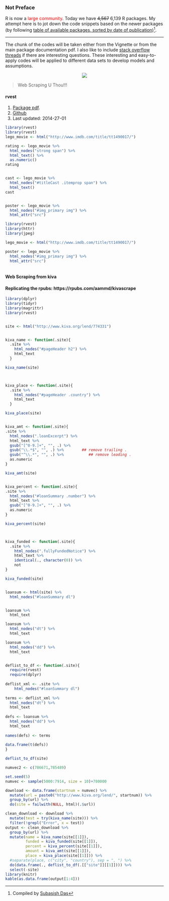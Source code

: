 ### Not Preface

R is now a <span style="color:red">large community</span>. Today we have ~~4,567~~ 6,139 R packages. My attempt here is to jot down the code snippets  based on the newer packages (by following [table of available packages, sorted by date of publication](http://cran.r-project.org/web/packages/available_packages_by_date.html))[^1]. 

***

The chunk of the codes will be taken either from the Vignette or from the main package documentation pdf. I also like to include [stack overflow threads](http://stackoverflow.com/questions/tagged/r) if there are interesting questions. These interesting and easy-to-apply codes will be applied to different data sets to develop models and assumptions. 

[^1]: Compiled by [Subasish Das](http://subasish.tumblr.com)

<p align="center">
![](http://38.media.tumblr.com/d7c5eb7ca7cda33643d490ed0cc82aac/tumblr_ncirefgkm71tv4k5po1_500.gif)
</p>


> Web Scraping U Thou!!!

#### rvest

1. [Package pdf](http://cran.r-project.org/web/packages/rvest/rvest.pdf).
2. [Github](https://github.com/hadley/rvest)
3. Last updated: 2014-27-01

```r
library(rvest)
library(rvest)
lego_movie <- html("http://www.imdb.com/title/tt1490017/")

rating <- lego_movie %>% 
  html_nodes("strong span") %>%
  html_text() %>%
  as.numeric()
rating


cast <- lego_movie %>%
  html_nodes("#titleCast .itemprop span") %>%
  html_text()
cast


poster <- lego_movie %>%
  html_nodes("#img_primary img") %>%
  html_attr("src")

library(rvest)
library(httr)
library(jpeg)

lego_movie <- html("http://www.imdb.com/title/tt1490017/")

poster <- lego_movie %>%
  html_nodes("#img_primary img") %>%
  html_attr("src")



```


#### Web Scraping from kiva
#### Replicating the rpubs: https://rpubs.com/aammd/kivascrape


```r

library(dplyr)
library(tidyr)
library(magrittr)
library(rvest)


site <- html("http://www.kiva.org/lend/774331")


kiva_name <- function(.site){
  .site %>%
    html_nodes("#pageHeader h2") %>%
    html_text
  }

kiva_name(site)



kiva_place <- function(.site){
  .site %>%
    html_nodes("#pageHeader .country") %>%
    html_text
  }

kiva_place(site)


kiva_amt <- function(.site){
.site %>%
  html_nodes(".loanExcerpt") %>%
  html_text %>%
  gsub("[^0-9.]+", "", .) %>%
  gsub("\\.*$", "", .) %>%        ## remove trailing .
  gsub("^\\.*", "", .) %>%           ## remove leading .
  as.numeric
}

kiva_amt(site)


kiva_percent <- function(.site){
.site %>%
  html_nodes("#loanSummary .number") %>%
  html_text %>%
  gsub("[^0-9.]+", "", .) %>%
  as.numeric
}

kiva_percent(site)



kiva_funded <- function(.site){
  .site %>%
    html_nodes(".fullyFundedNotice") %>%
    html_text %>%
    identical(., character(0)) %>%
    not
}

kiva_funded(site)


loansum <- html(site) %>%
  html_nodes("#loanSummary dl")


loansum %>%
  html_text

loansum %>%
  html_nodes("dt") %>%
  html_text

loansum %>%
  html_nodes("dd") %>%
  html_text


deflist_to_df <- function(.site){
  require(rvest)
  require(dplyr)
  
deflist_xml <- .site %>%
    html_nodes("#loanSummary dl")
  
terms <- deflist_xml %>%
  html_nodes("dt") %>%
  html_text
  
defs <- loansum %>%
  html_nodes("dd") %>%
  html_text
  
names(defs) <- terms
  
data.frame(t(defs))
}

deflist_to_df(site)

numvec2 <- c(786671,785489)

set.seed(5)
numvec <- sample(5000:7914, size = 10)+780000

download <- data.frame(startnum = numvec) %>%
  mutate(url = paste0("http://www.kiva.org/lend/", startnum)) %>%
  group_by(url) %>%
  do(site = failwith(NULL, html)(.$url))

clean_download <- download %>%
  mutate(test = try(kiva_name(site))) %>%
  filter(!grepl("Error", x = test))
output <- clean_download %>%
  group_by(url) %>% 
  mutate(name = kiva_name(site[[1]]),
         funded = kiva_funded(site[[1]]),
         percent = kiva_percent(site[[1]]),
         amount = kiva_amt(site[[1]]),
         place = kiva_place(site[[1]])) %>%
  #separate(place, c("city", "country"), sep = ", ") %>%
  do(data.frame(., deflist_to_df(.[["site"]][[1]]))) %>%
  select(-site)
library(knitr)
kable(as.data.frame(output[1:4]))

```


